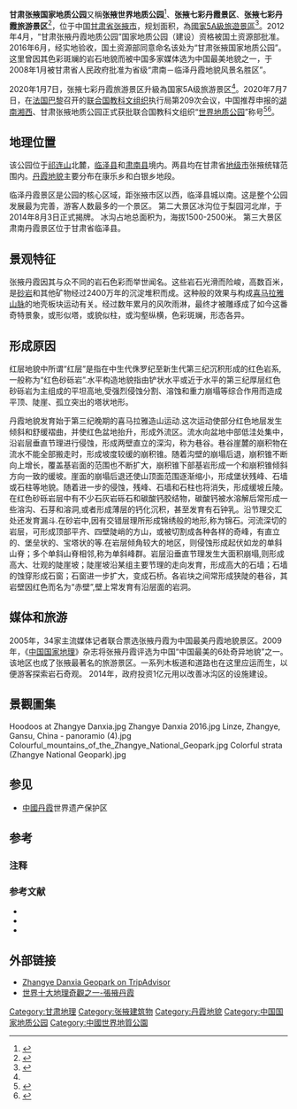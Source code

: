 {{Infobox protected area
| name = 甘肃张掖国家地质公园
| iucn_category = 
| photo = Zhangye Danxia.JPG
| photo_alt = Colourful mountains of the Zhangye Danxia National Geopark
| photo_caption = 
| photo_width = 
| map = China
| map_alt = 
| map_caption = 
| map_width = 
| relief =
| location = [[临泽县|临泽县]]与[[肃南县|肃南县]]
| nearest_city = [[张掖市|张掖市]]
| lat_d = 38
| lat_m = 54
| lat_s = 55.98
| lat_NS = N
| long_d = 100
| long_m = 7
| long_s = 59.52
| long_EW = E
| coords = 
| coords_ref = 
| region = CHN
| area = {{convert|510|km2|abbr=on}}
| established = 2005年（省级地质公园）
| visitation_num = 
| visitation_year = 
| governing_body = 
| website = 
}}

'''甘肃张掖国家地质公园'''又稱'''张掖世界地质公园'''<ref>{{cite news |title=公园简介 |url=https://www.zhangyegeopark.com/post/7_1_12.html}}</ref>、'''张掖七彩丹霞景区'''、'''张掖七彩丹霞旅游景区'''<ref>{{cite news |title=张掖七彩丹霞景区 |url=http://www.xinhuanet.com/travel/2018-11/21/c_1123747267.htm |accessdate=2021-07-21 |archive-date=2021-07-26 |archive-url=https://web.archive.org/web/20210726112804/http://www.xinhuanet.com/travel/2018-11/21/c_1123747267.htm |dead-url=no }}</ref>，位于中国[[甘肃省|甘肃省]][[张掖市|张掖市]]，规划面积{{convert|322|km2}}，為[[國家5A級旅遊景區|國家5A級旅遊景區]]<ref name=申辦>{{cite news |title=甘肃张掖育精品旅游景区集群 特色文旅品牌7年增客14倍 |url=http://www.gs.chinanews.com/news/2020/07-18/332105.shtml |accessdate=2021-07-21 |archive-date=2021-07-26 |archive-url=https://web.archive.org/web/20210726112804/http://www.gs.chinanews.com/news/2020/07-18/332105.shtml |dead-url=no }}</ref>。2012年4月，“甘肃张掖丹霞地质公园”国家地质公园（建设）资格被国土资源部批准。2016年6月，经实地验收，国土资源部同意命名该处为“甘肃张掖国家地质公园”。{{sfn|GSJW|2013}} 这里曾因其色彩斑斓的岩石地貌而被中国多家媒体选为中国最美地貌之一，于2008年1月被甘肃省人民政府批准为省级“肃南－临泽丹霞地貌风景名胜区”。{{sfn|GSJW|2013}}

2020年1月7日，张掖七彩丹霞旅游景区升級為国家5A级旅游景区<ref name=申辦/>。2020年7月7日，在[[法国|法国]][[巴黎|巴黎]]召开的[[联合国教科文组织|联合国教科文组织]]执行局第209次会议，中国推荐申报的[[湖南湘西地质公园|湖南湘西]]、甘肃张掖地质公园正式获批联合国教科文组织“[[世界地质公园|世界地质公园]]”称号<ref>{{Cite web|title=湖南湘西、甘肃张掖获批世界地质公园-新华网|url=http://www.xinhuanet.com/politics/2020-07/09/c_1126215011.htm|accessdate=2021-02-15|4=|work=新华网|archive-date=2020-08-05|archive-url=https://web.archive.org/web/20200805143501/http://www.xinhuanet.com/politics/2020-07/09/c_1126215011.htm|dead-url=no}}</ref><ref>{{Cite web|title=中国湖南湘西和甘肃张掖跻身世界地质公园行列|url=https://news.un.org/zh/story/2020/07/1062011|accessdate=2021-02-15|date=2020-07-13|work=联合国新闻|language=zh-hans|archive-date=2020-09-22|archive-url=https://web.archive.org/web/20200922023528/https://news.un.org/zh/story/2020/07/1062011|dead-url=no}}</ref>。

==地理位置==
该公园位于[[祁连山|祁连山]]北麓，[[临泽县|临泽县]]和[[肃南县|肃南县]]境内。两县均在甘肃省[[地级市|地级市]]张掖统辖范围内。[[丹霞地貌|丹霞地貌]]主要分布在康乐乡和白银乡地段。{{sfn|GSJW|2013}}

临泽丹霞景区是公园的核心区域，距张掖市区以西{{convert|30|km}}，临泽县城以南{{convert|20|km}}。这是整个公园发展最为完善，游客人数最多的一个景区。{{sfn|GSJW|2013}} 第二大景区冰沟位于梨园河北岸，于2014年8月3日正式揭牌。{{sfn|Yong|2014}} 冰沟占地总面积为{{convert|300|km2}}，海拔1500-2500米。{{sfn|Yong|2014}} 第三大景区肃南丹霞景区位于甘肃省临泽县。

==景观特征==
张掖丹霞因其与众不同的岩石色彩而举世闻名。这些岩石光滑而险峻，高数百米，是[[砂岩|砂岩]]和其他矿物经过2400万年的沉淀堆积而成。这种{{le|夹层蛋糕|layer cake}}般的效果与构成[[喜马拉雅山脉|喜马拉雅山脉]]的地壳板块运动有关。经过数年累月的风吹雨淋，最终才被雕琢成了如今这番奇特景象，或形似塔，或貌似柱，或沟壑纵横，色彩斑斓，形态各异。{{sfn|Chapple|Rex|2014}}

== 形成原因 ==
红层地貌中所谓“红层”是指在中生代侏罗纪至新生代第三纪沉积形成的红色岩系,一般称为“红色砂砾岩”.水平构造地貌指由铲状水平或近于水平的第三纪厚层红色砂砾岩为主组成的平坦高地,受强烈侵蚀分割、溶蚀和重力崩塌等综合作用而造成平顶、陡崖、孤立突出的塔状地形。

丹霞地貌发育始于第三纪晚期的喜马拉雅造山运动.这次运动使部分红色地层发生倾斜和舒缓褶曲，并使红色盆地抬升，形成外流区。流水向盆地中部低洼处集中，沿岩层垂直节理进行侵蚀，形成两壁直立的深沟，称为巷谷。巷谷崖麓的崩积物在流水不能全部搬走时，形成坡度较缓的崩积锥。随着沟壁的崩塌后退，崩积锥不断向上增长，覆盖基岩面的范围也不断扩大，崩积锥下部基岩形成一个和崩积锥倾斜方向一致的缓坡。崖面的崩塌后退还使山顶面范围逐渐缩小，形成堡状残峰、石墙或石柱等地貌。随着进一步的侵蚀，残峰、石墙和石柱也将消失，形成缓坡丘陵。在红色砂砾岩层中有不少石灰岩砾石和碳酸钙胶结物，碳酸钙被水溶解后常形成一些溶沟、石芽和溶洞,或者形成薄层的钙化沉积，甚至发育有石钟乳。沿节理交汇处还发育漏斗.在砂岩中,因有交错层理所形成锦绣般的地形,称为锦石。河流深切的岩层，可形成顶部平齐、四壁陡峭的方山，或被切割成各种各样的奇峰，有直立的、堡垒状的、宝塔状的等.在岩层倾角较大的地区，则侵蚀形成起伏如龙的单斜山脊；多个单斜山脊相邻,称为单斜峰群。岩层沿垂直节理发生大面积崩塌,则形成高大、壮观的陡崖坡；陡崖坡沿某组主要节理的走向发育，形成高大的石墙；石墙的蚀穿形成石窗；石窗进一步扩大，变成石桥。各岩块之间常形成狭陡的巷谷，其岩壁因红色而名为“赤壁”,壁上常发育有沿层面的岩洞。

==媒体和旅游==
2005年，34家主流媒体记者联合票选张掖丹霞为中国最美丹霞地貌景区。2009年，《[[中国国家地理|中国国家地理]]》杂志将张掖丹霞评选为中国“中国最美的6处奇异地貌”之一。{{sfn|GSJW|2013}} 该地区也成了张掖最著名的旅游景区。一系列木板道和道路也在这里应运而生，以便游客探索岩石奇观。{{sfn|Chapple|Rex|2014}} 2014年，政府投资1亿元用以改善冰沟区的设施建设。{{sfn|Yong|2014}}

== 景觀圖集 ==
<gallery mode="packed">
Hoodoos at Zhangye Danxia.jpg
Zhangye Danxia 2016.jpg
Linze, Zhangye, Gansu, China - panoramio (4).jpg
Colourful_mountains_of_the_Zhangye_National_Geopark.jpg
Colorful strata (Zhangye National Geopark).jpg
</gallery>

==参见==
*[[中國丹霞|中國丹霞]]世界遗产保护区

==参考==

=== 注释 ===
{{reflist}}

=== 参考文献 ===
* {{cite web |url=http://www.gsjw.gov.cn/content/2013-06/1493.html |title=张掖丹霞国家地质公园 |author=GSJW |publisher=甘肃省政府 |accessdate=2014-09-12 |date=2013-06-17 |ref={{harvid|GSJW|2013}} |archive-date=2014-09-12 |archive-url=https://web.archive.org/web/20140912204838/http://www.gsjw.gov.cn/content/2013-06/1493.html |dead-url=yes }}
* {{cite news |title=张掖丹霞国家地质公园冰沟丹霞景区正式揭牌 |url=http://news.ifeng.com/a/20140804/41424689_0.shtml |author=曹勇 |publisher=凤凰网 |date=2014-08-04 |ref={{harvid|Yong|2014}} |accessdate=2014-09-13 |archive-date=2019-07-14 |archive-url=https://web.archive.org/web/20190714175332/http://news.ifeng.com/a/20140804/41424689_0.shtml |dead-url=no }}
* {{cite web |title=Picture gallery: Colourful rock formations in the Zhangye Danxia Landform Geological Park |url=http://www.telegraph.co.uk/travel/picturegalleries/9550531/Colourful-rock-formations-in-the-Zhangye-Danxia-Landform-Geological-Park.html |first=Amos |last=Chapple |author2=Rex Features |publisher=Telegraph |accessdate=2014-09-11 |ref={{harvid|Chapple|Rex|2014}} |archive-date=2015-12-08 |archive-url=https://web.archive.org/web/20151208184335/http://www.telegraph.co.uk/travel/picturegalleries/9550531/Colourful-rock-formations-in-the-Zhangye-Danxia-Landform-Geological-Park.html |dead-url=no }}

==外部链接==
*[http://www.tripadvisor.com/Attraction_Review-g1850955-d1857482-Reviews-Zhangye_Danxia_Geopark-Linze_County_Gansu.html Zhangye Danxia Geopark on TripAdvisor] {{Wayback|url=http://www.tripadvisor.com/Attraction_Review-g1850955-d1857482-Reviews-Zhangye_Danxia_Geopark-Linze_County_Gansu.html |date=20210118231640 }}
*[https://www.travelliker.com.hk/attraction/china/%E4%B8%8A%E5%B8%9D%E7%9A%84%E6%B2%B9%E7%95%AB%E7%9B%A4-%E4%B8%96%E7%95%8C%E5%8D%81%E5%A4%A7%E5%9C%B0%E7%90%86%E5%A5%87%E8%A7%80%E4%B9%8B%E4%B8%80-%E5%BC%B5%E6%8E%96%E4%B8%B9%E9%9C%9E 世界十大地理奇觀之一-張掖丹霞]{{Dead link|date=2020年4月 |bot=InternetArchiveBot |fix-attempted=yes }}

[[Category:甘肃地理|Category:甘肃地理]]
[[Category:张掖建筑物|Category:张掖建筑物]]
[[Category:丹霞地貌|Category:丹霞地貌]]
[[Category:中国国家地质公园|Category:中国国家地质公园]]
[[Category:中國世界地質公園|Category:中國世界地質公園]]